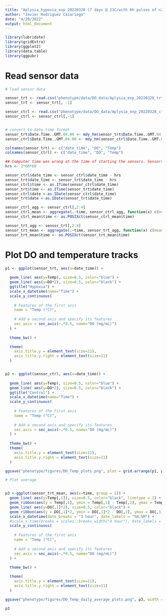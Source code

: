 ```yaml
---
title: "Aplysia_hypoxia_exp_20220328 (7 days @ 21C/with 6h pulses of <20% DO Batches #60 and #71)"
author: "Javier Rodriguez Casariego"
date: "4/20/2022"
output: html_document
---
```



```r

library(lubridate)
library(gridExtra)
library(ggplot2)
library(data.table)
library(ggpubr)

```


# Read sensor data
```r
# load sensor data

sensor_trt <- read.csv("phenotype/data/DO_data/Aplysia_exp_20220328_trt.csv", header = T)
sensor_trt <- sensor_trt[, -1]

sensor_ctrl <- read.csv("phenotype/data/DO_data/Aplysia_exp_20220328_ctrl.csv", header = TRUE)
sensor_ctrl <- sensor_ctrl[,-1]


# convert to date time format
sensor_trt$Date.Time..GMT.04.00 <- mdy_hm(sensor_trt$Date.Time..GMT.04.00)
sensor_ctrl$Date.Time..GMT.04.00 <- mdy_hm(sensor_ctrl$Date.Time..GMT.04.00)

colnames(sensor_trt) <- c("date_time", "DO", "Temp")
colnames(sensor_ctrl) <- c("date_time", "DO", "Temp")

## Computer time was wrong at the time of starting the sensors. Sensors were initialized at 11 am, so I need to substract two hours
hrs <- 2*60*60

sensor_ctrl$date_time <- sensor_ctrl$date_time - hrs
sensor_trt$date_time <- sensor_trt$date_time - hrs
sensor_ctrl$time <- as.ITime(sensor_ctrl$date_time)
sensor_trt$time <- as.ITime(sensor_trt$date_time)
sensor_ctrl$date <-as.IDate(sensor_ctrl$date_time)
sensor_trt$date <-as.IDate(sensor_trt$date_time)

sensor_ctrl_agg <- sensor_ctrl[,2:4]
sensor_ctrl_mean <- aggregate(.~time, sensor_ctrl_agg, function(x) c(mean = mean(x), sd = sd(x)))
sensor_ctrl_mean$time <- as.POSIXct(sensor_ctrl_mean$time)

sensor_trt_agg <- sensor_trt[,2:4]
sensor_trt_mean <- aggregate(.~time, sensor_trt_agg, function(x) c(mean = mean(x), sd = sd(x)))
sensor_trt_mean$time <- as.POSIXct(sensor_trt_mean$time)
```

# Plot DO and temperature tracks
```r

p1 <- ggplot(sensor_trt, aes(x=date_time)) +
  
  geom_line( aes(y=Temp), size=0.5, color="blue") + 
  geom_line( aes(y=DO*2), size=0.5, color="black") +
  ggtitle("Hypoxia") +
  scale_x_datetime(name="Time") +
  scale_y_continuous(
    
    # Features of the first axis
    name = "Temp (°C)",
    
    # Add a second axis and specify its features
    sec.axis = sec_axis(~.*0.5, name="DO (mg/mL)")
  ) + 
  
  theme_bw() +

  theme(
    axis.title.y = element_text(size=11),
    axis.title.y.right = element_text(size=11)
  )  


p2 <- ggplot(sensor_ctrl, aes(x=date_time)) +
  
  geom_line( aes(y=Temp), size=0.5, color="blue") + 
  geom_line( aes(y=DO*2), size=0.5, color="black") +
  ggtitle("Control") +
  scale_x_datetime(name="Time") +
  scale_y_continuous(
    
    # Features of the first axis
    name = "Temp (°C)",
    
    # Add a second axis and specify its features
    sec.axis = sec_axis(~.*0.5, name="DO (mg/mL)")
  ) + 
  
  theme_bw() +
  theme(
    axis.title.y = element_text(size=11),
    axis.title.y.right = element_text(size=11)
  ) 

ggsave("phenotype/figures/DO_Temp_plots.png", plot = grid.arrange(p1, p2, ncol=1), width = 8, height = 3)

# Plot average 


p3 <-ggplot(sensor_trt_mean, aes(x=time, group = 1)) +
  geom_line( aes(y=Temp[,1]), size=0.5, color="black", linetype = 2) + 
  geom_ribbon(aes(y = Temp[,1], ymin = Temp[,1] - Temp[,2], ymax = Temp[,1] + Temp[,2]), alpha = 0.35) +
  geom_line( aes(y=DO[,1]*2), size=0.5, color="black") +
  geom_ribbon(aes(y = DO[,1]*2, ymin = DO[,1]*2 - DO[,2], ymax = DO[,1]*2 + DO[,2]), alpha = 0.35) +
  scale_x_datetime(date_breaks = "3 hour", date_labels = "%H:%M") +
  #scale_x_time(breaks = scales::breaks_width("4 hour"), date_labels = "%H:%M") +
  scale_y_continuous(
    
    # Features of the first axis
    name = "Temp (°C)",
    
    # Add a second axis and specify its features
    sec.axis = sec_axis(~.*0.5, name="DO (mg/mL)")
  ) + 
  
  theme_bw() +

  theme(
    axis.title.y = element_text(size=11),
    axis.title.y.right = element_text(size=11)
  )  

ggsave("phenotype/figures/DO_Temp_daily_average_plots.png", p3, width = 6, height = 3)

p3
```


